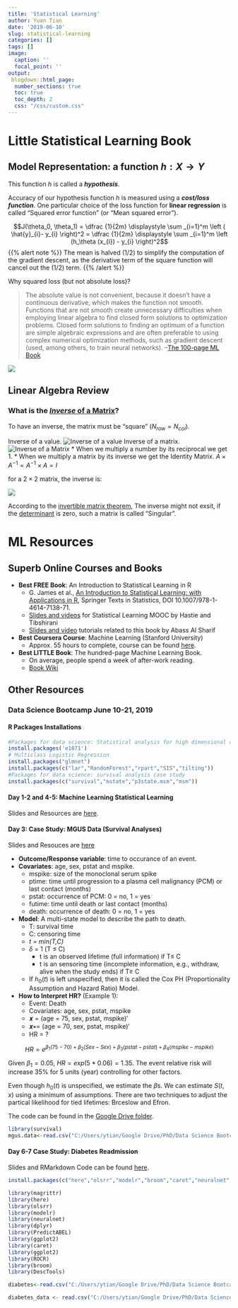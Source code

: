 ```yaml
---
title: 'Statistical Learning'
author: Yuan Tian
date: '2019-06-10'
slug: statistical-learning
categories: []
tags: []
image:
  caption: ''
  focal_point: ''
output: 
 blogdown::html_page:
  number_sections: true
  toc: true
  toc_depth: 2
  css: "/css/custom.css"
---
```


# Little Statistical Learning Book

## Model Representation: a function $h : X → Y$

This function $h$ is called a ***hypothesis***. 

Accuracy of our hypothesis function $h$ is measured using a ***cost/loss function***. One particular choice of the loss function for **linear regression** is called "Squared error function" (or "Mean squared error").  

$$J(\theta_0, \theta_1) = \dfrac {1}{2m} \displaystyle \sum _{i=1}^m \left ( \hat{y}_{i}- y_{i} \right)^2 = \dfrac {1}{2m} \displaystyle \sum _{i=1}^m \left (h_\theta (x_{i}) - y_{i} \right)^2$$
{{% alert note %}}
The mean is halved (1/2) to simplify the computation of the gradient descent, as the derivative term of the square function will cancel out the (1/2) term. 
{{% /alert %}}

Why squared loss (but not absolute loss)?  

> The absolute value is not convenient, because it doesn’t have a continuous derivative, which makes the function not smooth. Functions that are not smooth create unnecessary difficulties when employing linear algebra to find closed form solutions to optimization problems. Closed form solutions to finding an optimum of a function are simple algebraic expressions and are often preferable to using complex numerical optimization methods, such as gradient descent (used, among others, to train neural networks). --[The 100-page ML Book](http://themlbook.com/)


![](https://d3c33hcgiwev3.cloudfront.net/imageAssetProxy.v1/R2YF5Lj3EeajLxLfjQiSjg_110c901f58043f995a35b31431935290_Screen-Shot-2016-12-02-at-5.23.31-PM.png?expiry=1560643200000&hmac=s6t6cOn9_Fsy21OWELBBua4X19cicFE0OWO2RO1nhVE)


## Linear Algebra Review

### What is the [*Inverse* of a Matrix](https://www.mathsisfun.com/algebra/matrix-inverse.html)? 

To have an inverse, the matrix must be "square" ($N_{row} = N_{col}$). 

Inverse of a value. 
![Inverse of a value](https://www.mathsisfun.com/numbers/images/reciprocal-reciprocal.svg)
Inverse of a matrix.
![Inverse of a Matrix](https://www.mathsisfun.com/algebra/images/matrix-inverse-both.svg)
* When we multiply a number by its reciprocal we get 1. 
* When we multiply a matrix by its inverse we get the Identity Matrix. $A \times A^{-1}=A^{-1} \times A = I$

for a $2 \times 2$ matrix, the inverse is: 

![](https://www.mathsisfun.com/algebra/images/matrix-inverse-2x2.svg)

According to the [invertible matrix theorem](http://mathworld.wolfram.com/MatrixInverse.html), The inverse might not exsit, if the [determinant](https://www.mathsisfun.com/algebra/matrix-determinant.html) is zero, such a matrix is called "Singular". 

# ML Resources

## **Superb** Online Courses and Books

* **Best FREE Book**: An Introduction to Statistical Learning in R
  + G. James et al., [An Introduction to Statistical Learning: with Applications in R](http://www-bcf.usc.edu/~gareth/ISL/), Springer Texts in Statistics, DOI 10.1007/978-1-4614-7138-71.
  + [Slides and videos](https://www.r-bloggers.com/in-depth-introduction-to-machine-learning-in-15-hours-of-expert-videos/) for Statistical Learning MOOC by Hastie and Tibshirani
  + [Slides and video](https://www.alsharif.info/#!iom530/c21o7) tutorials related to this book by Abass Al Sharif 

* **Best Coursera Course**: Machine Learning (Stanford University)
  + Approx. 55 hours to complete, course can be found [here](https://www.coursera.org/learn/machine-learning/home/welcome). 

* **Best LITTLE Book**: The hundred-page Machine Learning Book.
  + On average, people spend a week of after-work reading.
  + [Book Wiki](http://themlbook.com/wiki/doku.php)

## Other Resources 

### Data Science Bootcamp June 10-21, 2019

#### R Packages Installations
```r
#Packages for data science: Statistical analysis for high dimensional data
install.packages('e1071')
# Multiclass Logistic Regression
install.packages("glmnet")
install.packages(c("lar","RandomForest","rpart","SIS","tilting"))
#Packages for data science: survival analysis case study
install.packages(c("survival","mstate","p3state.msm","msm"))
```
#### Day 1-2 and 4-5: Machine Learning Statistical Learning

Slides and Resources are [here](https://drive.google.com/drive/folders/1u8N6ISovKj680Yr3Sv5nUeIUFVaZKBK2?usp=sharing). 

#### Day 3: Case Study: MGUS Data (Survival Analyses)

Slides and Resouces are [here](https://drive.google.com/drive/folders/1kBWPsQ-fQJ1KbQw1OtOtlC69DEj_PuCm?usp=sharing)

* **Outcome/Response variable**: time to occurance of an event. 
* **Covariates**: age, sex, pstat and mspike. 
  + mspike: size of the monoclonal serum spike
  + ptime: time until progression to a plasma cell malignancy (PCM) or last contact (months)
  + pstat: occurrence of PCM: 0 = no, 1 = yes
  + futime: time until death or last contact (months)
  + death: occurrence of death: 0 = no, 1 = yes
* **Model**: A multi-state model to describe the path to death. 
  + T: survival time 
  + C: censoring time
  + *t = min(T,C)*
  + $\delta$ = 1 (T $\le$ C) 
    + t is an observed lifetime (full information) if T$\le$ C
    + t is an sensoring time (incomplete information, e.g., withdraw, alive when the study ends) if T$\ge$ C
  + If $h_0(t)$ is left unspecified, then it is called the Cox PH (Proportionality Assumption and Hazard Ratio) Model.

* **How to Interpret HR?** (Example 1):
  + Event: Death
  + Covariates: age, sex, pstat, mspike
  + 𝒙 = (age = 75, sex, pstat, mspike)′
  + 𝒙∗= (age = 70, sex, pstat, mspike)′
  + HR = ?

$$HR=e^{\beta_1(75-70) + \beta_2(Sex-Sex) +\beta_3(pstat-pstat) + \beta_4(mspike-mspike) }$$

Given $\beta_1 = 0.05$, $HR=exp(5*0.06)=1.35$. The event relative risk will increase 35% for 5 units (year) controlling for other factors. 

Even though $h_0(t)$ is unspecified, we estimate the $\beta$s. We can estimate $S(t,x)$ using a minimum of assumptions. There are two techniques to adjust the partical likelihood for tied lifetimes: Brceslow and Efron. 

The code can be found in the [Google Drive folder](https://drive.google.com/drive/folders/1u8N6ISovKj680Yr3Sv5nUeIUFVaZKBK2?usp=sharing). 
```r
library(survival)
mgus.data<-read.csv("C:/Users/ytian/Google Drive/PhD/Data Science Bootcamp June 10-21 2019/D3 Code/mgus.data.csv",header = TRUE)
```

#### Day 6-7 Case Study: Diabetes Readmission

Slides and RMarkdown Code can be found [here](https://drive.google.com/drive/folders/1x1UdOzKMrVC4GRqkHeglJhjAwlMDKDk0?usp=sharing). 

```r
install.packages(c("here","olsrr","modelr","broom","caret","neuralnet","DescTools","PredictABEL"))
```

```r
library(magrittr)
library(here)
library(olsrr)
library(modelr)
library(neuralnet)
library(dplyr)
library(PredictABEL)
library(ggplot2)
library(caret)
library(ggplot2)
library(ROCR)
library(broom)
library(DescTools)
```
```r
diabetes<-read.csv("C:/Users/ytian/Google Drive/PhD/Data Science Bootcamp June 10-21 2019/C3 Case Study_Diabetes/diabetes_data_full.csv")

diabetes_data <- read.csv("C:/Users/ytian/Google Drive/PhD/Data Science Bootcamp June 10-21 2019/C3 Case Study_Diabetes/diabetes_analytic_data.csv")
```


